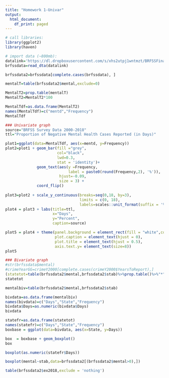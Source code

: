 ```yaml
---
title: "Homework 1-Univar"
output:
  html_document:
    df_print: paged
---
```

 
```r
# call libraries:
library(ggplot2)
library(haven)
```

```r
# import data (~800mb):
datalink='https://dl.dropboxusercontent.com/s/xhs2utpj1wntmzt/BRFSSFinalSup.dta'
brfssdata=read_dta(datalink)
```

```r
brfssdata2=brfssdata[complete.cases(brfssdata), ]
```

```r
mentalT=table(brfssdata2$mental,exclude=0)

MentalT2=prop.table(mentalT)
MentalT2=MentalT2*100

MentalTdf=as.data.frame(MentalT2)
names(MentalTdf)=c("mentd","Frequency")
MentalTdf
```


```r
### Univariate graph
source="BRFSS Survey Data 2000-2018"
ttl="Proportion of Negative Mental Health Cases Reported (in Days)"

plot1=ggplot(data=MentalTdf, aes(x=mentd, y=Frequency))
plot2=plot1 + geom_bar(fill ="grey", 
                       col="black",
                       lwd=0.3,
                       stat = 'identity')+ 
              geom_text(aes(y =Frequency, 
                            label = paste0(round(Frequency,2), '%')),
                        hjust=-0.09, 
                        size = 3) +
              coord_flip()
  
plot3=plot2 + scale_y_continuous(breaks=seq(0,18, by=3),
                                 limits = c(0, 18), 
                                 labels=scales::unit_format(suffix = '%'))     
plot4 = plot3 + labs(title=ttl,
                     x="Days", 
                     y="Percent",
                     caption=source)

plot5 = plot4 + theme(panel.background = element_rect(fill = "white",colour = "grey20"),
                      plot.caption = element_text(hjust = 0), 
                      plot.title = element_text(hjust = 0.5),
                      axis.text.y= element_text(size=8))
plot5
```
```r
### Bivariate graph
#str(brfssdata$mental)
#crimeYearGG=crimeY2000[complete.cases(crimeY2000$YearsToReport),]
(statetot=table(brfssdata2$mental,brfssdata2$stab)%>%prop.table()%>%"*"(100)%>%round(2))
statetot
```
```r
mentalbiv=table(brfssdata2$mental,brfssdata2$stab)

bivdata=as.data.frame(mentalbiv)
names(bivdata)=c("Days","State","Frequency")
bivdata$Days=as.numeric(bivdata$Days)
bivdata
```


```r
statefr=as.data.frame(statetot)
names(statefr)=c("Days","State","Frequency")
boxbase = ggplot(data=bivdata, aes(x=State, y=Days))

box  = boxbase + geom_boxplot()
box
```
```r
boxplot(as.numeric(statefr$Days))
```



```r
boxplot(mental~stab,data=brfssdata2[(brfssdata2$mental>0),])
```



```r
table(brfssdata2$ex2018,exclude = 'nothing')
```




